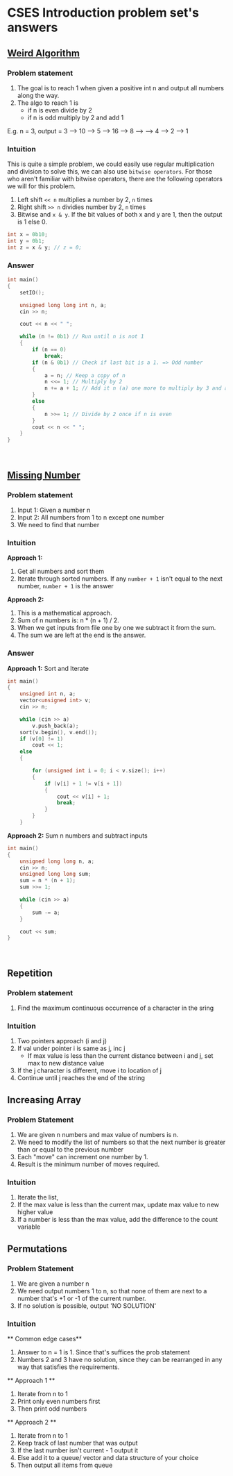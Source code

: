 
# CSES Introduction problem set's answers

## <a href="https://cses.fi/problemset/task/1068" target="_blank">Weird Algorithm</a>

### Problem statement

1. The goal is to reach 1 when given a positive int n and output all numbers along the way.
2. The algo to reach 1 is
   - if n is even divide by 2
   - if n is odd multiply by 2 and add 1

E.g. n = 3, output = 3 --> 10 --> 5 --> 16 --> 8 --> --> 4 --> 2 --> 1

### Intuition

This is quite a simple problem, we could easily use regular multiplication and division to solve this, we can also use `bitwise operators`.
For those who aren't familiar with bitwise operators, there are the following operators we will for this problem.

1. Left shift `<< n` multiplies a number by 2, `n` times
2. Right shift `>> n` dividies number by 2, `n` times
3. Bitwise and `x & y`. If the bit values of both x and y are 1, then the output is 1 else 0.

```cpp
int x = 0b10;
int y = 0b1;
int z = x & y; // z = 0;
```

### Answer

```cpp
int main()
{
    setIO();

    unsigned long long int n, a;
    cin >> n;

    cout << n << " ";

    while (n != 0b1) // Run until n is not 1
    {
        if (n == 0)
            break;
        if (n & 0b1) // Check if last bit is a 1. => Odd number
        {
            a = n; // Keep a copy of n
            n <<= 1; // Multiply by 2
            n += a + 1; // Add it n (a) one more to multiply by 3 and add 1
        }
        else
        {
            n >>= 1; // Divide by 2 once if n is even
        }
        cout << n << " ";
    }
}

```

<br />

## <a href="https://cses.fi/problemset/task/1083" target="_blank">Missing Number</a>

### Problem statement

1. Input 1: Given a number n
2. Input 2: All numbers from 1 to n except one number
3. We need to find that number

### Intuition

**Approach 1:**

1. Get all numbers and sort them
2. Iterate through sorted numbers. If any `number + 1` isn't equal to the next number, `number + 1` is the answer

**Approach 2:**

1. This is a mathematical approach.
2. Sum of n numbers is: n \* (n + 1) / 2.
3. When we get inputs from file one by one we subtract it from the sum.
4. The sum we are left at the end is the answer.

### Answer

**Approach 1:**
Sort and Iterate

```cpp
int main()
{
    unsigned int n, a;
    vector<unsigned int> v;
    cin >> n;

    while (cin >> a)
        v.push_back(a);
    sort(v.begin(), v.end());
    if (v[0] != 1)
        cout << 1;
    else
    {

        for (unsigned int i = 0; i < v.size(); i++)
        {
            if (v[i] + 1 != v[i + 1])
            {
                cout << v[i] + 1;
                break;
            }
        }
    }

```

**Approach 2:**
Sum n numbers and subtract inputs

```cpp
int main()
{
    unsigned long long n, a;
    cin >> n;
    unsigned long long sum;
    sum = n * (n + 1);
    sum >>= 1;

    while (cin >> a)
    {
        sum -= a;
    }

    cout << sum;
}
```

<br />

## Repetition
### Problem statement
1. Find the maximum continuous occurrence of a character in the sring

### Intuition
1. Two pointers approach (i and j)
2. If val under pointer i is same as j, inc j
	- If max value is less than the current distance between i and j, set max to new distance value
4. If the j character is different, move i to location of j
5. Continue until j reaches the end of the string


## Increasing Array
### Problem Statement
1. We are given n numbers and max value of numbers is n.
2. We need to modify the list of numbers so that the next number is greater than or equal to the previous number
3. Each "move" can increment one number by 1.
4. Result is the minimum number of moves required.

### Intuition
1. Iterate the list, 
2. If the max value is less than the current max, update max value to new higher value
3. If a number is less than the max value, add the difference to the count variable


## Permutations
### Problem Statement
1. We are given a number n
2. We need output numbers 1 to n, so that none of them are next to a number that's +1 or -1 of the current number.
3. If no solution is possible, output 'NO SOLUTION'

### Intuition
** Common edge cases**
1. Answer to n = 1 is 1. Since that's suffices the prob statement
2. Numbers 2 and 3 have no solution, since they can be rearranged in any way that satisfies the requirements.

** Approach 1 **
1. Iterate from n to 1
2. Print only even numbers first
3. Then print odd numbers

** Approach 2 **
1. Iterate from n to 1
2. Keep track of last number that was output
3. If the last number isn't current - 1 output it
4. Else add it to a queue/ vector and data structure of your choice
5. Then output all items from queue
